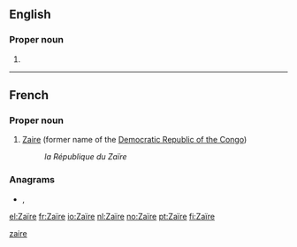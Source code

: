 {{also|zaire|Zaire|zaïre}}
==English==

===Proper noun===
{{en-proper noun}}

# {{alternative spelling of|Zaire|lang=en}}

----

==French==

===Proper noun===
{{fr-proper noun|m|sort=zaire}}

# [[Zaire]] (former name of the [[Democratic Republic of the Congo]])
#: ''la République du Zaïre''

===Anagrams===
* {{l|fr|azéri}}, {{l|fr|Azéri}}

[[Category:fr:Countries|zaire]]

[[el:Zaïre]]
[[fr:Zaïre]]
[[io:Zaïre]]
[[nl:Zaïre]]
[[no:Zaïre]]
[[pt:Zaïre]]
[[fi:Zaïre]]